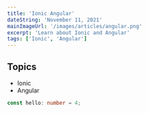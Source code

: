 ```yaml
---
title: 'Ionic Angular'
dateString: 'November 11, 2021'
mainImageUrl: '/images/articles/angular.png'
excerpt: 'Learn about Ionic and Angular'
tags: ['Ionic', 'Angular']
---
```


<BlogHeaderComponent
  title={title}
  dateString={dateString}
  mainImageUrl={mainImageUrl}
/>

## Topics

- Ionic
- Angular

```typescript
const hello: number = 4;
```
